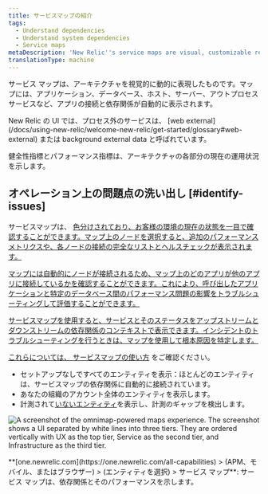 ```yaml
---
title: サービスマップの紹介
tags:
  - Understand dependencies
  - Understand system dependencies
  - Service maps
metaDescription: 'New Relic''s service maps are visual, customizable representations of your application architecture.'
translationType: machine
---
```



サービス マップは、アーキテクチャを視覚的に動的に表現したものです。マップには、アプリケーション、データベース、ホスト、サーバー、アウトプロセス サービスなど、アプリの接続と依存関係が自動的に表示されます。

<Callout variant="tip">
  New Relic の UI では、プロセス外のサービスは、 [web external](/docs/using-new-relic/welcome-new-relic/get-started/glossary#web-external) または background external data と呼ばれています。
</Callout>

健全性指標とパフォーマンス指標は、アーキテクチャの各部分の現在の運用状況を示します。

## オペレーション上の問題点の洗い出し [#identify-issues]

サービスマップは、 [色分けされており、お客様の環境の現在の状態を一目で確認することができます。マップ上のノードを選択すると、追加のパフォーマンスメトリクスや、各ノードの接続の完全なリストとヘルスチェックが表示されます。](/docs/understand-dependencies/understand-system-dependencies/service-maps/service-maps-new-relic-one#alerts)

[マップには自動的にノードが接続されるため、マップ上のどのアプリが他のアプリに接続しているかを確認することができます。これにより、呼び出したアプリケーションと特定のデータベース間のパフォーマンス問題の影響をトラブルシューティングして評価することができます。](/docs/understand-dependencies/understand-system-dependencies/service-maps/service-maps-new-relic-one#alerts)

[サービスマップを使用すると、サービスとそのステータスをアップストリームとダウンストリームの依存関係のコンテキストで表示できます。インシデントのトラブルシューティングを行うときは、マップを使用して根本原因を特定します。](/docs/understand-dependencies/understand-system-dependencies/service-maps/service-maps-new-relic-one#alerts)

[これらについては、 ](/docs/understand-dependencies/understand-system-dependencies/service-maps/service-maps-new-relic-one#alerts)[サービスマップの使い方](/docs/understand-dependencies/understand-system-dependencies/service-maps/service-maps-new-relic-one) をご確認ください。

* セットアップなしですべてのエンティティを表示：ほとんどのエンティティは、サービスマップの依存関係に自動的に接続されています。
* あなたの組織のアカウント全体のエンティティを表示します。
* 計測されて[いないエンティティ](/docs/new-relic-solutions/new-relic-one/ui-data/service-maps/uninstrumented-entities-service-maps)を表示し、計測のギャップを検出します。

<img
  title="Omnimap-powered service maps experience"
  alt="A screenshot of the omnimap-powered maps experience. The screenshot shows a UI separated by white lines into three tiers. They are ordered vertically with UX as the top tier, Service as the second tier, and Infrastructure as the third tier."
  src={mapsSolutionsServiceMapsWithOmnimap}
/>

<figcaption>
  **[one.newrelic.com](https://one.newrelic.com/all-capabilities) > (APM、モバイル、またはブラウザー) > (エンティティを選択) > サービス マップ**: サービス マップは、依存関係とそのパフォーマンスを示します。
</figcaption>